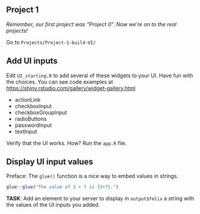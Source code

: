 ## Project 1 

*Remember, our first project was "Project 0". Now we're on to the real projects!*

Go to `Projects/Project-1-build-UI/`

## Add UI inputs

Edit `UI_starting.R` to add several of these widgets to your UI. Have fun with the choices. You can see code examples at [https://shiny.rstudio.com/gallery/widget-gallery.html](https://shiny.rstudio.com/gallery/widget-gallery.html)

- actionLink
- checkboxInput
- checkboxGroupInput
- radioButtons
- passwordInput
- textInput

Verify that the UI works. How? Run the `app.R` file.

## Display UI input values

Preface: The `glue()` function is a nice way to embed values in strings.
```r
glue::glue("The value of 3 + 7 is {3+7}.")
```

**TASK**: Add an element to your server to display in `output$felix` a string with the values of the UI inputs you added. 

